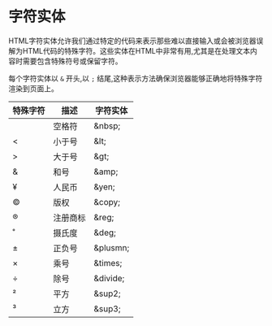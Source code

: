 # 字符实体

HTML字符实体允许我们通过特定的代码来表示那些难以直接输入或会被浏览器误解为HTML代码的特殊字符。这些实体在HTML中非常有用,尤其是在处理文本内容时需要包含特殊符号或保留字符。

每个字符实体以 `&` 开头,以 `;` 结尾,这种表示方法确保浏览器能够正确地将特殊字符渲染到页面上。

| 特殊字符 | 描述     | 字符实体  |
| -------- | -------- | --------- |
|          | 空格符   | \&nbsp;   |
| <        | 小于号   | \&lt;     |
| >        | 大于号   | \&gt;     |
| &        | 和号     | \&amp;    |
| ¥        | 人民币   | \&yen;    |
| ©        | 版权     | \&copy;   |
| ®        | 注册商标 | \&reg;    |
| ˚        | 摄氏度   | \&deg;    |
| ±        | 正负号   | \&plusmn; |
| ×        | 乘号     | \&times;  |
| ÷        | 除号     | \&divide; |
| &sup2;   | 平方     | \&sup2;   |
| &sup3;   | 立方     | \&sup3;   |


​		
